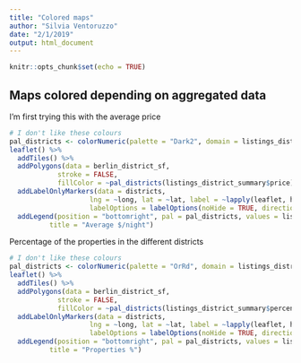 ```yaml
---
title: "Colored maps"
author: "Silvia Ventoruzzo"
date: "2/1/2019"
output: html_document
---
```


```r
knitr::opts_chunk$set(echo = TRUE)
```

## Maps colored depending on aggregated data

I'm first trying this with the average price

```r
# I don't like these colours
pal_districts <- colorNumeric(palette = "Dark2", domain = listings_district_summary$price, n = 12, reverse = TRUE)
leaflet() %>% 
  addTiles() %>%
  addPolygons(data = berlin_district_sf,
            stroke = FALSE,
            fillColor = ~pal_districts(listings_district_summary$price)) %>%
  addLabelOnlyMarkers(data = districts,
                    lng = ~long, lat = ~lat, label = ~lapply(leaflet, htmltools::HTML),
                    labelOptions = labelOptions(noHide = TRUE, direction = 'center', textOnly = TRUE)) %>%
  addLegend(position = "bottomright", pal = pal_districts, values = listings_district_summary$price,
          title = "Average $/night")
```

Percentage of the properties in the different districts

```r
# I don't like these colours
pal_districts <- colorNumeric(palette = "OrRd", domain = listings_district_summary$percentage, n = 12, reverse = TRUE)
leaflet() %>%
  addTiles() %>%
  addPolygons(data = berlin_district_sf,
            stroke = FALSE,
            fillColor = ~pal_districts(listings_district_summary$percentage)) %>%
  addLabelOnlyMarkers(data = districts,
                    lng = ~long, lat = ~lat, label = ~lapply(leaflet, htmltools::HTML),
                    labelOptions = labelOptions(noHide = TRUE, direction = 'center', textOnly = TRUE)) %>%
  addLegend(position = "bottomright", pal = pal_districts, values = listings_district_summary$percentage,
          title = "Properties %")
```